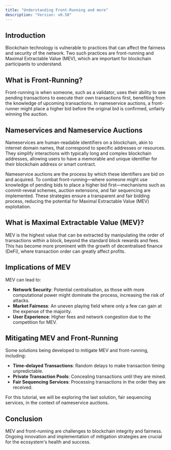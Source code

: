 ```yaml
---
title: "Understanding Front-Running and more"
description: "Version: v0.50"
---
```


## Introduction[​](#introduction "Direct link to Introduction")

Blockchain technology is vulnerable to practices that can affect the fairness and security of the network. Two such practices are front-running and Maximal Extractable Value (MEV), which are important for blockchain participants to understand.

## What is Front-Running?[​](#what-is-front-running "Direct link to What is Front-Running?")

Front-running is when someone, such as a validator, uses their ability to see pending transactions to execute their own transactions first, benefiting from the knowledge of upcoming transactions. In nameservice auctions, a front-runner might place a higher bid before the original bid is confirmed, unfairly winning the auction.

## Nameservices and Nameservice Auctions[​](#nameservices-and-nameservice-auctions "Direct link to Nameservices and Nameservice Auctions")

Nameservices are human-readable identifiers on a blockchain, akin to internet domain names, that correspond to specific addresses or resources. They simplify interactions with typically long and complex blockchain addresses, allowing users to have a memorable and unique identifier for their blockchain address or smart contract.

Nameservice auctions are the process by which these identifiers are bid on and acquired. To combat front-running—where someone might use knowledge of pending bids to place a higher bid first—mechanisms such as commit-reveal schemes, auction extensions, and fair sequencing are implemented. These strategies ensure a transparent and fair bidding process, reducing the potential for Maximal Extractable Value (MEV) exploitation.

## What is Maximal Extractable Value (MEV)?[​](#what-is-maximal-extractable-value-mev "Direct link to What is Maximal Extractable Value (MEV)?")

MEV is the highest value that can be extracted by manipulating the order of transactions within a block, beyond the standard block rewards and fees. This has become more prominent with the growth of decentralised finance (DeFi), where transaction order can greatly affect profits.

## Implications of MEV[​](#implications-of-mev "Direct link to Implications of MEV")

MEV can lead to:

* **Network Security**: Potential centralisation, as those with more computational power might dominate the process, increasing the risk of attacks.
* **Market Fairness**: An uneven playing field where only a few can gain at the expense of the majority.
* **User Experience**: Higher fees and network congestion due to the competition for MEV.

## Mitigating MEV and Front-Running[​](#mitigating-mev-and-front-running "Direct link to Mitigating MEV and Front-Running")

Some solutions being developed to mitigate MEV and front-running, including:

* **Time-delayed Transactions**: Random delays to make transaction timing unpredictable.
* **Private Transaction Pools**: Concealing transactions until they are mined.
* **Fair Sequencing Services**: Processing transactions in the order they are received.

For this tutorial, we will be exploring the last solution, fair sequencing services, in the context of nameservice auctions.

## Conclusion[​](#conclusion "Direct link to Conclusion")

MEV and front-running are challenges to blockchain integrity and fairness. Ongoing innovation and implementation of mitigation strategies are crucial for the ecosystem's health and success.
